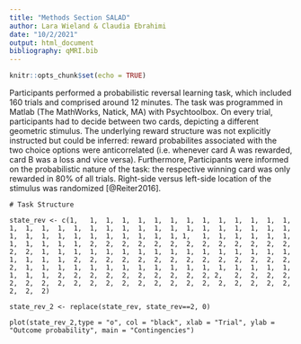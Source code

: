 ```yaml
---
title: "Methods Section SALAD"
author: Lara Wieland & Claudia Ebrahimi
date: "10/2/2021"
output: html_document
bibliography: qMRI.bib
---
```


```r
knitr::opts_chunk$set(echo = TRUE)
```

Participants performed a probabilistic reversal learning task, which included 160 trials and comprised around 12 minutes. The task was programmed in Matlab (The MathWorks, Natick, MA) with Psychtoolbox. On every trial, participants had to decide between two cards, depicting a different geometric stimulus. The underlying reward structure was not explicitly instructed but could be inferred: reward probabilites associated with the two choice options were anticorrelated (i.e. whenever card A was rewarded, card B was a loss and vice versa). Furthermore, Participants were informed on the probabilistic nature of the task: the respective winning card was only rewarded in 80% of all trials. Right-side versus left-side location of the stimulus was randomized [@Reiter2016].

```r-graphic
# Task Structure

state_rev <- c(1,	1,	1,	1,	1,	1,	1,	1,	1,	1,	1,	1,	1,	1,	1,	1,	1,	1,	1,	1,	1,	1,	1,	1,	1,	1,	1,	1,	1,	1,	1,	1,	1,	1,	1,	1,	1,	1,	1,	1,	1,	1,	1, 1,	1,	1,	1,	1,	1,	1,	1,	1,	1,	1,	1,	2,	2,	2,	2,	2,	2,	2,	2,	2,	2,	2,	2,	2,	2,	2,	1,	1,	1,	1,	1,	1,	1,	1,	1,	1,	1,	1,	1,	1,	1,	1,	1,	1,	1,	1,	2,	2,	2,	2,	2,	2,	2,	2,	2,	2,	2,	2,	2,	2,	2,	1,	1,	1,	1,	1,	1,	1,	1,	1,	1,	1,	1,	1,	1,	1,	1,	1,	1,	1,	1,	2,	2,	2,	2,	2,	2,	2,	2,	2,	2, 2,	2,	2,	2,	2,	2,	2,	2,	2,	2,	2,	2,	2,	2,	2,	2,	2,	2,	2,	2,	2,	2,	2,	2,	2,	2)

state_rev_2 <- replace(state_rev, state_rev==2, 0)

plot(state_rev_2,type = "o", col = "black", xlab = "Trial", ylab = "Outcome probability", main = "Contingencies")


```